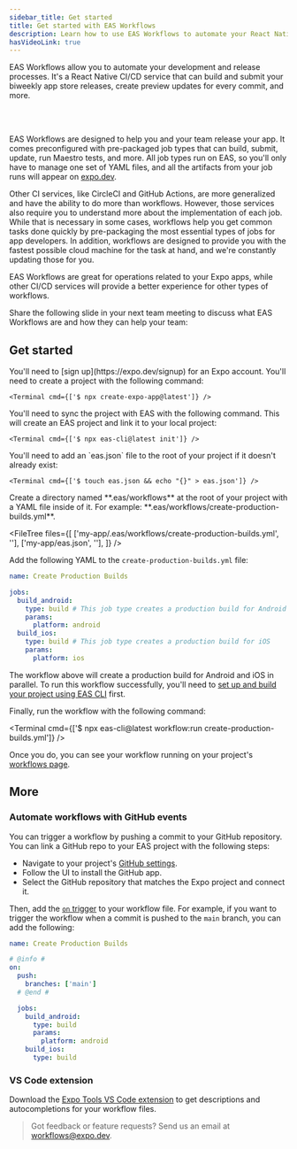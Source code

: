 ```yaml
---
sidebar_title: Get started
title: Get started with EAS Workflows
description: Learn how to use EAS Workflows to automate your React Native CI/CD development and release processes.
hasVideoLink: true
---
```



EAS Workflows allow you to automate your development and release processes. It's a React Native CI/CD service that can build and submit your biweekly app store releases, create preview updates for every commit, and more.

<VideoBoxLink
  videoId="OJ2u9tQCpr4"
  title="Watch: Get Started with EAS Workflows"
  description="Learn how to automate some of the most common processes that every app development team must tackle: creating development builds, publishing preview updates, and deploying to production."
/>

<br />
<br />

<Collapsible summary="How do workflows compare to other CI services?">

EAS Workflows are designed to help you and your team release your app. It comes preconfigured with pre-packaged job types that can build, submit, update, run Maestro tests, and more. All job types run on EAS, so you'll only have to manage one set of YAML files, and all the artifacts from your job runs will appear on [expo.dev](https://expo.dev/).

Other CI services, like CircleCI and GitHub Actions, are more generalized and have the ability to do more than workflows. However, those services also require you to understand more about the implementation of each job. While that is necessary in some cases, workflows help you get common tasks done quickly by pre-packaging the most essential types of jobs for app developers. In addition, workflows are designed to provide you with the fastest possible cloud machine for the task at hand, and we're constantly updating those for you.

EAS Workflows are great for operations related to your Expo apps, while other CI/CD services will provide a better experience for other types of workflows.

</Collapsible>

<Collapsible summary="Considering Workflows? Share the following slide in your next team meeting">
Share the following slide in your next team meeting to discuss what EAS Workflows are and how they can help your team:

<DownloadSlide
  title="EAS Workflows CI/CD sync slide"
  description="Learn the benefits of using EAS Workflows to automate your CI/CD processes."
  imageUrl="/static/images/eas-workflows/eas-worfklows-slide.png"
/>
</Collapsible>

## Get started

<Prerequisites numberOfRequirements={4}>
  <Requirement number={1} title="Sign up for an Expo account">
    You'll need to [sign up](https://expo.dev/signup) for an Expo account.
  </Requirement>
  <Requirement number={2} title="Create a project">
    You'll need to create a project with the following command:

    <Terminal cmd={['$ npx create-expo-app@latest']} />

  </Requirement>
  <Requirement number={3} title="Sync the project with EAS">
    You'll need to sync the project with EAS with the following command. This will create an EAS project and link it to your local project:

    <Terminal cmd={['$ npx eas-cli@latest init']} />

  </Requirement>
  <Requirement number={4} title="Add eas.json">
    You'll need to add an `eas.json` file to the root of your project if it doesn't already exist:

    <Terminal cmd={['$ touch eas.json && echo "{}" > eas.json']} />

  </Requirement>
</Prerequisites>

<Step label="1">
  Create a directory named **.eas/workflows** at the root of your project with a YAML file inside of
  it. For example: **.eas/workflows/create-production-builds.yml**.

  <FileTree
  files={[
    ['my-app/.eas/workflows/create-production-builds.yml', ''],
    ['my-app/eas.json', ''],
  ]}
/>
</Step>

<Step label="2">

Add the following YAML to the `create-production-builds.yml` file:

```yaml .eas/workflows/create-production-builds.yml
name: Create Production Builds

jobs:
  build_android:
    type: build # This job type creates a production build for Android
    params:
      platform: android
  build_ios:
    type: build # This job type creates a production build for iOS
    params:
      platform: ios
```

The workflow above will create a production build for Android and iOS in parallel. To run this workflow successfully, you'll need to [set up and build your project using EAS CLI](/build/setup/) first.

</Step>

<Step label="3">

Finally, run the workflow with the following command:

<Terminal cmd={['$ npx eas-cli@latest workflow:run create-production-builds.yml']} />

Once you do, you can see your workflow running on your project's [workflows page](https://expo.dev/accounts/[account]/projects/[projectName]/workflows).

</Step>

## More

### Automate workflows with GitHub events

You can trigger a workflow by pushing a commit to your GitHub repository. You can link a GitHub repo to your EAS project with the following steps:

- Navigate to your project's [GitHub settings](https://expo.dev/accounts/%5Baccount%5D/projects/%5BprojectName%5D/github).
- Follow the UI to install the GitHub app.
- Select the GitHub repository that matches the Expo project and connect it.

Then, add the [`on` trigger](/eas/workflows/syntax/#on) to your workflow file. For example, if you want to trigger the workflow when a commit is pushed to the `main` branch, you can add the following:

```yaml .eas/workflows/create-production-builds.yml
name: Create Production Builds

# @info #
on:
  push:
    branches: ['main']
  # @end #

  jobs:
    build_android:
      type: build
      params:
        platform: android
    build_ios:
      type: build
```

### VS Code extension

Download the [Expo Tools VS Code extension](https://marketplace.visualstudio.com/items?itemName=expo.vscode-expo-tools) to get descriptions and autocompletions for your workflow files.

> Got feedback or feature requests? Send us an email at workflows@expo.dev.
